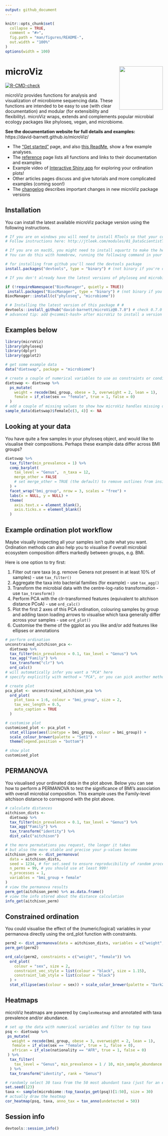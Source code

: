 ```yaml
---
output: github_document
---
```


<!-- README.md is generated from README.Rmd. Please edit that file -->

```r
knitr::opts_chunk$set(
  collapse = TRUE,
  comment = "#>",
  fig.path = "man/figures/README-",
  out.width = "100%"
)
options(width = 100)
```

# microViz <a href='https://david-barnett.github.io/microViz/index.html'><img src='man/figures/microViz.png' align="right" height="139" /></a>

<!-- badges: start -->
[![R-CMD-check](https://github.com/david-barnett/microViz/workflows/R-CMD-check/badge.svg)](https://github.com/david-barnett/microViz/actions)
<!-- badges: end -->

microViz provides functions for analysis and visualization of microbiome sequencing data. These functions are intended to be easy to use (with clear documentation) and modular (for extensibility and flexibility). 
microViz wraps, extends and complements popular microbial ecology packages like phyloseq, vegan, and microbiome.

**See the documentation website for full details and examples:** https://david-barnett.github.io/microViz/

- The ["Get started"](https://david-barnett.github.io/microViz/articles/articles/microViz.html) page, and also [this ReadMe](https://david-barnett.github.io/microViz/index.html), show a few example analyses.
- The [reference](https://david-barnett.github.io/microViz/reference/index.html) page lists all functions and links to their documentation and examples
- Example video of [Interactive Shiny app](https://david-barnett.github.io/microViz/articles/articles/Interactive-Ordination.html) for exploring your ordination plots!
- Other articles pages discuss and give tutorials and more complicated examples (coming soon!)
- The [changelog](https://david-barnett.github.io/microViz/news/index.html) describes important changes in new microViz package versions

## Installation

You can install the latest available microViz package version using the following instructions.

``` r
# If you are on windows you will need to install RTools so that your computer can build this package
# Follow instructions here: http://jtleek.com/modules/01_DataScientistToolbox/02_10_rtools/

# If you are on macOS, you might need to install xquartz to make the heatmaps work (ComplexHeatmaps package)
# You can do this with homebrew, running the following command in your mac's Terminal: brew install --cask xquartz 

# for installing from github you'll need the devtools package
install.packages("devtools", type = "binary") # (not binary if you're on linux)

# If you don't already have the latest versions of phyloseq and microbiome, you should install these from bioconductor:

if (!requireNamespace("BiocManager", quietly = TRUE))
 install.packages("BiocManager", type = "binary") # (not binary if you're on linux)
BiocManager::install(c("phyloseq", "microbiome"))

# # Installing the latest version of this package # #
devtools::install_github("david-barnett/microViz@0.7.0") # check 0.7.0 is the latest version?
# advanced tip: add @<commit-hash> after microViz to install a version from a particular commit

```

## Examples below

```r
library(microViz)
library(phyloseq)
library(dplyr)
library(ggplot2)
```

```r
# get some example data
data("dietswap", package = "microbiome")

# create a couple of numerical variables to use as constraints or conditions
dietswap <- dietswap %>%
  ps_mutate(
    weight = recode(bmi_group, obese = 3, overweight = 2, lean = 1),
    female = if_else(sex == "female", true = 1, false = 0)
  )
# add a couple of missing values to show how microViz handles missing data
sample_data(dietswap)$female[c(3, 4)] <- NA
```

## Looking at your data

You have quite a few samples in your phyloseq object, and would like to visualise their compositions.
Perhaps these example data differ across BMI groups?

```r
dietswap %>%
  tax_filter(min_prevalence = 1) %>%
  comp_barplot(
    tax_level = "Genus",  n_taxa = 12, 
    merge_other = FALSE 
    # set merge_other = TRUE (the default) to remove outlines from inside "other" category
  ) +
  facet_wrap("bmi_group", nrow = 3, scales = "free") +
  labs(x = NULL, y = NULL) +
  theme(
    axis.text.x = element_blank(),
    axis.ticks.x = element_blank()
  )
```


## Example ordination plot workflow

Maybe visually inspecting all your samples isn't quite what you want.
Ordination methods can also help you to visualise if overall microbial ecosystem composition differs markedly between groups, e.g. BMI.

Here is one option to try first: 

1. Filter out rare taxa (e.g. remove Genera not present in at least 10% of samples) - use `tax_filter()`
2. Aggregate the taxa into bacterial families (for example) - use `tax_agg()`
3. Transform the microbial data with the centre-log-ratio transformation - use `tax_transform()`
4. Perform PCA with the clr-transformed features (equivalent to aitchison distance PCoA) - use `ord_calc()`
5. Plot the first 2 axes of this PCA ordination, colouring samples by group and adding taxon loading arrows to visualise which taxa generally differ across your samples - use `ord_plot()`
6. Customise the theme of the ggplot as you like and/or add features like ellipses or annotations

```r
# perform ordination
unconstrained_aitchison_pca <-
  dietswap %>%
  tax_filter(min_prevalence = 0.1, tax_level = "Genus") %>%
  tax_agg("Family") %>%
  tax_transform("clr") %>%
  ord_calc() 
# will automatically infer you want a "PCA" here
# specify explicitly with method = "PCA", or you can pick another method

# create plot
pca_plot <- unconstrained_aitchison_pca %>%
  ord_plot(
    plot_taxa = 1:6, colour = "bmi_group", size = 2,
    tax_vec_length = 0.5,
    auto_caption = TRUE
  )

# customise plot
customised_plot <- pca_plot +
  stat_ellipse(aes(linetype = bmi_group, colour = bmi_group)) +
  scale_colour_brewer(palette = "Set1") +
  theme(legend.position = "bottom")

# show plot
customised_plot
```

## PERMANOVA

You visualised your ordinated data in the plot above. 
Below you can see how to perform a PERMANOVA to test the significance of BMI's association with overall microbial composition.
This example uses the Family-level aitchison distance to correspond with the plot above.

```r
# calculate distances
aitchison_dists <-
  dietswap %>%
  tax_filter(min_prevalence = 0.1, tax_level = "Genus") %>%
  tax_agg("Family") %>%
  tax_transform("identity") %>% 
  dist_calc("aitchison")

# the more permutations you request, the longer it takes
# but also the more stable and precise your p-values become
aitchison_perm <- dist_permanova(
  data = aitchison_dists,
  seed = 1234, # for set.seed to ensure reproducibility of random process
  n_perms = 99, # you should use at least 999!
  n_processes = 1,
  variables = "bmi_group + female"
)
# view the permanova results
perm_get(aitchison_perm) %>% as.data.frame()
# view the info stored about the distance calculation
info_get(aitchison_perm)
```

## Constrained ordination

You could visualise the effect of the (numeric/logical) variables in your permanova directly using the ord_plot function with constraints.

```r
perm2 <- dist_permanova(data = aitchison_dists, variables = c("weight", "female"), seed = 321)
perm_get(perm2)

ord_calc(perm2, constraints = c("weight", "female")) %>%
  ord_plot(
    colour = "sex", size = 2,
    constraint_vec_style = list(colour = "black", size = 1.15),
    constraint_lab_style = list(colour = "black")
  ) +
  stat_ellipse(aes(colour = sex)) + scale_color_brewer(palette = "Dark2")
```

## Heatmaps

microViz heatmaps are powered by `ComplexHeatmap` and annotated with taxa prevalence and/or abundance.

```r
# set up the data with numerical variables and filter to top taxa
psq <- dietswap %>%
 ps_mutate(
   weight = recode(bmi_group, obese = 3, overweight = 2, lean = 1),
   female = if_else(sex == "female", true = 1, false = 0),
   african = if_else(nationality == "AFR", true = 1, false = 0)
 ) %>% 
  tax_filter(
    tax_level = "Genus", min_prevalence = 1 / 10, min_sample_abundance = 1 / 10
  ) %>% 
  tax_transform("identity", rank = "Genus")

# randomly select 30 taxa from the 50 most abundant taxa (just for an example)
set.seed(123)
taxa <- sample(microbiome::top_taxa(ps_get(psq))[1:50], size = 30)
# actually draw the heatmap
cor_heatmap(psq, taxa, anno_tax = tax_anno(undetected = 50))
```



## Session info

```r
devtools::session_info()
```
